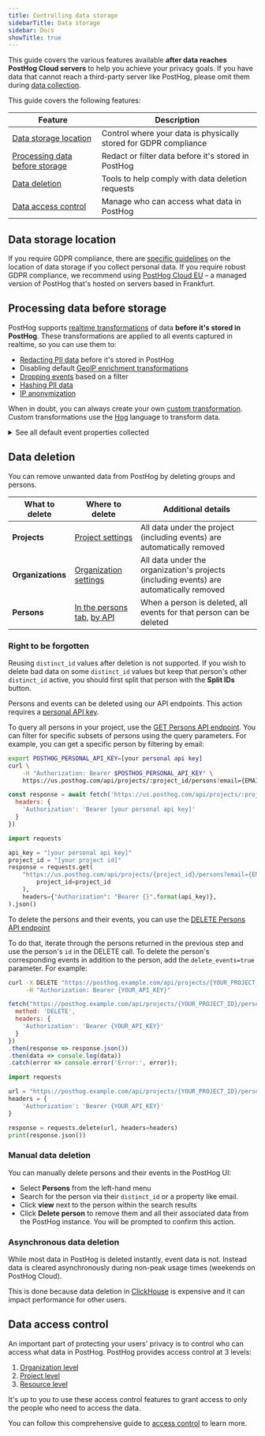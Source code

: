 ```yaml
---
title: Controlling data storage
sidebarTitle: Data storage
sidebar: Docs
showTitle: true
---
```



This guide covers the various features available **after data reaches PostHog Cloud servers** to help you achieve your privacy goals. If you have data that cannot reach a third-party server like PostHog, please omit them during [data collection](/docs/privacy/data-collection).

This guide covers the following features:

| Feature | Description |
|---------|-------------|
| [Data storage location](#data-storage-location) | Control where your data is physically stored for GDPR compliance |
| [Processing data before storage](#processing-data-before-storage) | Redact or filter data before it's stored in PostHog |
| [Data deletion](#data-deletion) | Tools to help comply with data deletion requests |
| [Data access control](#data-access-control) | Manage who can access what data in PostHog | 

## Data storage location

If you require GDPR compliance, there are [specific guidelines](docs/privacy/gdpr-compliance#you-should-not-transfer-eu-users-personal-data-outside-the-eu) on the location of data storage if you collect personal data. If you require robust GDPR compliance, we recommend using [PostHog Cloud EU](/eu) – a managed version of PostHog that's hosted on servers based in Frankfurt.

## Processing data before storage

PostHog supports [realtime transformations](/docs/transformations/realtime-transformations) of data **before it's stored in PostHog**. These transformations are applied to all events captured in realtime, so you can use them to:

- [Redacting PII data](https://posthog.com/tutorials/property-filter) before it's stored in PostHog
- Disabling default [GeoIP enrichment transformations](https://us.posthog.com/pipeline/transformations)
- [Dropping events](https://us.posthog.com/pipeline/new/transformation/hog-template-drop-events) based on a filter
- [Hashing PII data](https://us.posthog.com/pipeline/new/transformation/hog-template-pii-hashing)
- [IP anonymization](https://us.posthog.com/pipeline/new/transformation/hog-template-ip-anonymization)

When in doubt, you can always create your own [custom transformation](https://us.posthog.com/pipeline/new/transformation/hog-template-blank-transformation). Custom transformations use the [ Hog](/docs/hog) language to transform data. 

<details>
<summary>See all default event properties collected</summary>

| Name                        | Key                      | Example value                  |
|-----------------------------|--------------------------|--------------------------------|
| Timestamp                   | `$timestamp`             | `2024-05-29T17:32:07.202Z`     |
| OS                          | `$os`                    | `Mac OS X`                     |
| OS Version                  | `$os_version`            | `10.15.7`                      |
| Browser                     | `$browser`               | `Chrome`                       |
| Browser Version             | `$browser_version`       | `125`                          |
| Device Type                 | `$device_type`           | `Desktop`                      |
| Current URL                 | `$current_url`           | `https://example.com/page`     |
| Host                        | `$host`                  | `example.com`                  |
| Path Name                   | `$pathname`              | `/page`                        |
| Screen Height               | `$screen_height`         | `1080`                         |
| Screen Width                | `$screen_width`          | `1920`                         |
| Viewport Height             | `$viewport_height`       | `950`                          |
| Viewport Width              | `$viewport_width`        | `1903`                         |
| Library                     | `$lib`                   | `web`                          |
| Library Version             | `$lib_version`           | `1.31.0`                       |
| Search Engine               | `$search_engine`         | `google`                       |
| Referrer URL                | `$referrer`              | `https://google.com`           |
| Referring Domain            | `$referring_domain`      | `www.google.com`               |
| Active Feature Flags        | `$active_feature_flags`  | `['beta_feature']`             |
| Event Type                  | `$event_type`            | `click`                        |
| UTM Source                  | `$utm_source`            | `newsletter`                   |
| UTM Medium                  | `$utm_medium`            | `email`                        |
| UTM Campaign                | `$utm_campaign`          | `product_launch`               |
| UTM Term                    | `$utm_term`              | `new+product`                  |
| UTM Content                 | `$utm_content`           | `logolink`                     |
| Google Click ID             | `$gclid`                 | `TeSter-123`                   |
| Google Ads Source           | `$gad_source`            | `google_ads`                   |
| Google Search Ads 360 Click | `$gclsrc`                | `dsa`                          |
| Google DoubleClick Click ID | `$dclid`                 | `testDclid123`                 |
| Google Web-to-app Measure   | `$wbraid`                | `testWbraid123`                |
| Google App-to-web Measure   | `$gbraid`                | `testGbraid123`                |
| Facebook Click ID           | `$fbclid`                | `testFbclid123`                |
| Microsoft Click ID          | `$msclkid`               | `testMsclkid123`               |
| Twitter Click ID            | `$twclid`                | `testTwclid123`                |
| LinkedIn Ad Tracking ID     | `$la_fat_id`             | `testLaFatId123`               |
| Mailchimp Campaign ID       | `$mc_cid`                | `testMcCid123`                 |
| Instagram Share Id          | `$igshid`                | `testIgshid123`                |
| TikTok Click ID             | `$ttclid`                | `testTtclid123`                |
| Plugins Succeeded           | `$plugins_succeeded`     | `['GeoIP (56578)']`            |
| Plugins Failed              | `$plugins_failed`        | `['plugin3']`                  |
| Plugins Deferred            | `$plugins_deferred`      | `['plugin4']`                  |
| IP Address                  | `$ip`                    | `192.168.1.1`                  |

</details>

## Data deletion

You can remove unwanted data from PostHog by deleting groups and persons.

| What to delete | Where to delete | Additional details |
|----------------|-----------------|-------------------|
| **Projects** | [Project settings](https://us.posthog.com/settings/project#project-delete) | All data under the project (including events) are automatically removed |
| **Organizations** | [Organization settings](https://us.posthog.com/settings/organization#organization-delete) | All data under the organization's projects (including events) are automatically removed |
| **Persons** | [In the persons tab](https://us.posthog.com/persons), [by API](#right-to-be-forgotten) | When a person is deleted, all events for that person can be deleted |

### Right to be forgotten

<CalloutBox icon="IconWarning" title="Note" type="caution">

  Reusing `distinct_id` values after deletion is not supported. If you wish to delete bad data on some `distinct_id` values but keep that person's other `distinct_id` active, you should first split that person with the **Split IDs** button.

</CalloutBox>

Persons and events can be deleted using our API endpoints. This action requires a [personal API key](https://us.posthog.com/settings/user-api-keys).

To query all persons in your project, use the [GET Persons API endpoint](/docs/api/persons#get-api-projects-project_id-persons). You can filter for specific subsets of persons using the query parameters. For example, you can get a specific person by filtering by email:

<MultiLanguage>

```bash
export POSTHOG_PERSONAL_API_KEY=[your personal api key]
curl \
    -H "Authorization: Bearer $POSTHOG_PERSONAL_API_KEY" \
    https://us.posthog.com/api/projects/:project_id/persons?email={EMAIL}
```

```javascript
const response = await fetch('https://us.posthog.com/api/projects/:project_id/persons?email={EMAIL}', {
  headers: {
    'Authorization': 'Bearer [your personal api key]'
  }
})
```

```python
import requests

api_key = "[your personal api key]"
project_id = "[your project id]"
response = requests.get(
    "https://us.posthog.com/api/projects/{project_id}/persons?email={EMAIL}".format(
        project_id=project_id
    ),
    headers={"Authorization": "Bearer {}".format(api_key)},
).json()
```

</MultiLanguage>

To delete the persons and their events, you can use the [DELETE Persons API endpoint](/docs/api/persons#delete-api-projects-project_id-persons-id)

To do that, iterate through the persons returned in the previous step and use the person's `id` in the DELETE call. To delete the person's corresponding events in addition to the person, add the `delete_events=true` parameter. For example:

<MultiLanguage>

```bash
curl -X DELETE "https://posthog.example.com/api/projects/{YOUR_PROJECT_ID}/persons/{ID}?delete_events=true" \
     -H "Authorization: Bearer {YOUR_API_KEY}"
```

```javascript
fetch("https://posthog.example.com/api/projects/{YOUR_PROJECT_ID}/persons/{ID}?delete_events=true", {
  method: 'DELETE',
  headers: {
    'Authorization': 'Bearer {YOUR_API_KEY}'
  }
})
.then(response => response.json())
.then(data => console.log(data))
.catch(error => console.error('Error:', error));
```

```python
import requests

url = "https://posthog.example.com/api/projects/{YOUR_PROJECT_ID}/persons/{ID}?delete_events=true"
headers = {
    'Authorization': 'Bearer {YOUR_API_KEY}'
}

response = requests.delete(url, headers=headers)
print(response.json())
```

</MultiLanguage>

### Manual data deletion

You can manually delete persons and their events in the PostHog UI:

- Select **Persons** from the left-hand menu
- Search for the person via their `distinct_id` or a property like email.
- Click **view** next to the person within the search results
- Click **Delete person** to remove them and all their associated data from the PostHog instance. You will be prompted to confirm this action.

### Asynchronous data deletion

While most data in PostHog is deleted instantly, event data is not. Instead data is cleared asynchronously during non-peak usage times (weekends on PostHog Cloud).

This is done because data deletion in [ClickHouse](/docs/how-posthog-works/clickhouse) is expensive and it can impact performance for other users.

## Data access control

An important part of protecting your users' privacy is to control who can access what data in PostHog. PostHog provides access control at 3 levels:

1. [Organization level](/docs/settings/access-control#1-organization-level)
2. [Project level](/docs/settings/access-control#2-project-level)
3. [Resource level](/docs/settings/access-control#3-resource-level)

It's up to you to use these access control features to grant access to only the people who need to access the data.

You can follow this comprehensive guide to [access control](/docs/settings/access-control) to learn more.